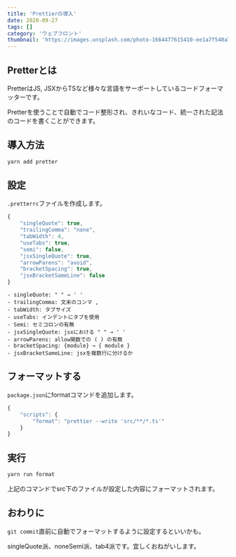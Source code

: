 ```yaml
---
title: 'Prettierの導入'
date: 2020-09-27
tags: []
category: 'ウェブフロント'
thumbnail: 'https://images.unsplash.com/photo-1664477615410-ee1a7f540a7e?crop=entropy&cs=tinysrgb&fit=max&fm=jpg&ixid=MnwzNzQ1NzR8MHwxfHJhbmRvbXx8fHx8fHx8fDE2NjY1MjIxMzg&ixlib=rb-4.0.3&q=80&w=1080'
---
```


## Pretterとは

PretterはJS, JSXからTSなど様々な言語をサーポートしているコードフォーマッターです。

Pretterを使うことで自動でコード整形され、きれいなコード、統一された記法のコードを書くことができます。

## 導入方法

```bash
yarn add pretter
```

## 設定

`.pretterrc`ファイルを作成します。

```js
{
	"singleQuote": true,
	"trailingComma": "none",
	"tabWidth": 4,
	"useTabs": true,
	"semi": false,
	"jsxSingleQuote": true,
	"arrowParens": "avoid",
	"bracketSpacing": true,
	"jsxBracketSameLine": false
}
```

```
- singleQuote: " " → ' '
- trailingComma: 文末のコンマ ,
- tabWidth: タブサイズ
- useTabs: インデントにタブを使用
- Semi: セミコロンの有無
- jsxSingleQuote: jsxにおける " " → ' '
- arrowParens: allow関数での ( ) の有無
- bracketSpacing: {module} → { module }
- jsxBracketSameLine: jsxを複数行に分けるか
```

## フォーマットする

`package.json`にformatコマンドを追加します。

```javascript
{
    "scripts": {
        "format": "prettier --write 'src/**/*.ts'"
    }
}
```

## 実行

```bash
yarn run format
```

上記のコマンドでsrc下のファイルが設定した内容にフォーマットされます。

## おわりに

`git commit`直前に自動でフォーマットするように設定するといいかも。

singleQuote派、noneSemi派、tab4派です。宜しくおねがいします。
